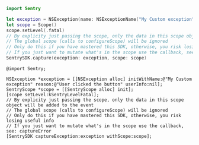 ```swift {tabTitle:Swift}
import Sentry

let exception = NSException(name: NSExceptionName("My Custom exception"), reason: "User clicked the button", userInfo: nil)
let scope = Scope()
scope.setLevel(.fatal)
// By explicity just passing the scope, only the data in this scope object will be added to the event
// The global scope (calls to configureScope) will be ignored
// Only do this if you have mastered this SDK, otherwise, you risk losing useful info
// If you just want to mutate what's in the scope use the callback, see: captureError
SentrySDK.capture(exception: exception, scope: scope)
```

```objc {tabTitle:Objective-C}
@import Sentry;

NSException *exception = [[NSException alloc] initWithName:@"My Custom exception" reason:@"User clicked the button" userInfo:nil];
SentryScope *scope = [[SentryScope alloc] init];
[scope setLevel:kSentryLevelFatal];
// By explicity just passing the scope, only the data in this scope object will be added to the event
// The global scope (calls to configureScope) will be ignored
// Only do this if you have mastered this SDK, otherwise, you risk losing useful info
// If you just want to mutate what's in the scope use the callback, see: captureError
[SentrySDK captureException:exception withScope:scope];
```
